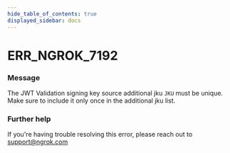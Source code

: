 ```yaml
---
hide_table_of_contents: true
displayed_sidebar: docs
---
```



# ERR_NGROK_7192

### Message

The JWT Validation signing key source additional jku `JKU` must be unique. Make sure to include it only once in the additional jku list.

### Further help

If you're having trouble resolving this error, please reach out to [support@ngrok.com](mailto:support@ngrok.com?subject=Help%20with%20ERR_NGROK_7192)

<ErrorDetails error="err_ngrok_7192" />

